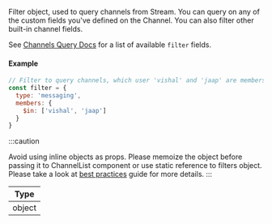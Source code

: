 Filter object, used to query channels from Stream. You can query on any of the custom fields you've defined on the Channel. You can also filter other built-in channel fields.

See [Channels Query Docs](https://getstream.io/chat/docs/query_channels) for a list of available `filter` fields.

#### Example

```js
// Filter to query channels, which user 'vishal' and 'jaap' are members of.
const filter = {
  type: 'messaging',
  members: {
    $in: ['vishal', 'jaap']
  }
}
```

:::caution
<!-- TODO: Change to new docs -->
Avoid using inline objects as props. Please memoize the object before passing it to ChannelList component or use static reference to filters object.
Please take a look at [best practices](#) guide for more details.
:::


| Type |
| - |
| object |

